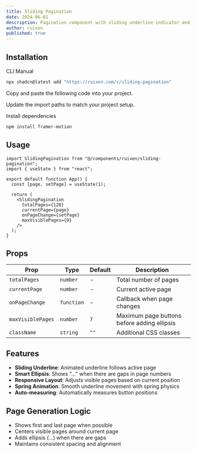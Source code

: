 ```yaml
---
title: Sliding Pagination
date: 2024-06-01
description: Pagination component with sliding underline indicator and smart page grouping
author: ruixen
published: true
---
```


<ComponentPreview name="sliding-pagination-demo" category="pagination" />

## Installation

<Tabs defaultValue="cli">

<TabsList>
  <TabsTrigger value="cli">CLI</TabsTrigger>
  <TabsTrigger value="manual">Manual</TabsTrigger>
</TabsList>
<TabsContent value="cli">

```bash
npx shadcn@latest add "https://ruixen.com/r/sliding-pagination"
```

</TabsContent>

<TabsContent value="manual">

<Steps>

<Step>Copy and paste the following code into your project.</Step>

<ComponentSource name="sliding-pagination" />

<Step>Update the import paths to match your project setup.</Step>

<Step>Install dependencies</Step>

```bash
npm install framer-motion
```

</Steps>

</TabsContent>

</Tabs>

## Usage

```tsx
import SlidingPagination from "@/components/ruixen/sliding-pagination";
import { useState } from "react";

export default function App() {
  const [page, setPage] = useState(1);

  return (
    <SlidingPagination
      totalPages={120}
      currentPage={page}
      onPageChange={setPage}
      maxVisiblePages={9}
    />
  );
}
```

## Props

| Prop              | Type       | Default | Description                                 |
| ----------------- | ---------- | ------- | ------------------------------------------- |
| `totalPages`      | `number`   | -       | Total number of pages                       |
| `currentPage`     | `number`   | -       | Current active page                         |
| `onPageChange`    | `function` | -       | Callback when page changes                  |
| `maxVisiblePages` | `number`   | `7`     | Maximum page buttons before adding ellipsis |
| `className`       | `string`   | `""`    | Additional CSS classes                      |

## Features

- **Sliding Underline**: Animated underline follows active page
- **Smart Ellipsis**: Shows "..." when there are gaps in page numbers
- **Responsive Layout**: Adjusts visible pages based on current position
- **Spring Animation**: Smooth underline movement with spring physics
- **Auto-measuring**: Automatically measures button positions

## Page Generation Logic

- Shows first and last page when possible
- Centers visible pages around current page
- Adds ellipsis (...) when there are gaps
- Maintains consistent spacing and alignment
